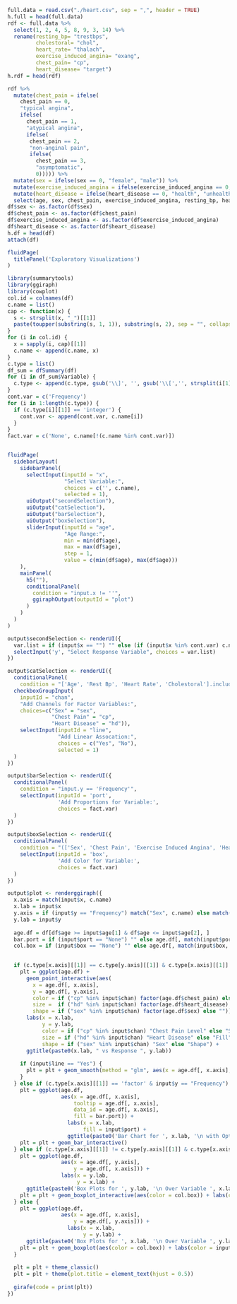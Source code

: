 

```r
full.data = read.csv("./heart.csv", sep = ",", header = TRUE)
h.full = head(full.data)
rdf <- full.data %>% 
  select(1, 2, 4, 5, 8, 9, 3, 14) %>% 
  rename(resting_bp= "trestbps",
         cholestoral= "chol",
         heart_rate= "thalach",
         exercise_induced_angina= "exang",
         chest_pain= "cp",
         heart_disease= "target")
h.rdf = head(rdf)

rdf %>% 
  mutate(chest_pain = ifelse(
    chest_pain == 0,
    "typical angina",
    ifelse(
      chest_pain == 1,
      "atypical angina",
      ifelse(
       chest_pain == 2,
       "non-anginal pain",
       ifelse(
         chest_pain == 3,
         "asymptomatic",
         0))))) %>% 
  mutate(sex = ifelse(sex == 0, "female", "male")) %>% 
  mutate(exercise_induced_angina = ifelse(exercise_induced_angina == 0, "no", "yes")) %>% 
  mutate(heart_disease = ifelse(heart_disease == 0, "health", "unhealthy")) %>% 
  select(age, sex, chest_pain, exercise_induced_angina, resting_bp, heart_rate, cholestoral, heart_disease) -> df
df$sex <- as.factor(df$sex)
df$chest_pain <- as.factor(df$chest_pain)
df$exercise_induced_angina <- as.factor(df$exercise_induced_angina)
df$heart_disease <- as.factor(df$heart_disease)
h.df = head(df)
attach(df)
```


```r
fluidPage(
  titlePanel('Exploratory Visualizations')
)
```


```r
library(summarytools)
library(ggiraph)
library(cowplot)
col.id = colnames(df)
c.name = list()
cap <- function(x) {
  s <- strsplit(x, "_")[[1]]
  paste(toupper(substring(s, 1, 1)), substring(s, 2), sep = "", collapse = " ")
}
for (i in col.id) {
  x = sapply(i, cap)[[1]]
  c.name <- append(c.name, x)
}
c.type = list()
df_sum = dfSummary(df)
for (i in df_sum$Variable) {
  c.type <- append(c.type, gsub('\\]', '', gsub('\\[','', strsplit(i[1], "\\\n")[[1]][2])))
}
cont.var = c('Frequency')
for (i in 1:length(c.type)) {
  if (c.type[i][[1]] == 'integer') {
    cont.var <- append(cont.var, c.name[i])
  }
}
fact.var = c('None', c.name[!(c.name %in% cont.var)])


fluidPage(
  sidebarLayout(
    sidebarPanel(
      selectInput(inputId = "x",
                  "Select Variable:",
                  choices = c('', c.name),
                  selected = 1),
      uiOutput("secondSelection"),
      uiOutput("catSelection"),
      uiOutput("barSelection"),
      uiOutput("boxSelection"),
      sliderInput(inputId = "age",
                  "Age Range:",
                  min = min(df$age),
                  max = max(df$age),
                  step = 1,
                  value = c(min(df$age), max(df$age)))
    ),
    mainPanel(
      h5(""),
      conditionalPanel(
        condition = "input.x != ''",
        ggiraphOutput(outputId = "plot")
      )
    )
  )
)

output$secondSelection <- renderUI({
  var.list = if (input$x == "") "" else (if (input$x %in% cont.var) c.name[c.name != input$x] else cont.var)
  selectInput('y', "Select Response Variable", choices = var.list)
})

output$catSelection <- renderUI({
  conditionalPanel(
    condition = "['Age', 'Rest Bp', 'Heart Rate', 'Cholestoral'].includes(input.x) &&  ['Age', 'Rest Bp', 'Heart Rate', 'Cholestoral'].includes(input.y)", 
  checkboxGroupInput(
    inputId = "chan",
    "Add Channels for Factor Variables:",
    choices=c("Sex" = "sex",
              "Chest Pain" = "cp",
              "Heart Disease" = "hd")),
    selectInput(inputId = "line",
                "Add Linear Assocation:",
                choices = c("Yes", "No"),
                selected = 1)
  )
})

output$barSelection <- renderUI({
  conditionalPanel(
    condition = "input.y == 'Frequency'",
    selectInput(inputId = 'port',
                'Add Proportions for Variable:',
                choices = fact.var)
  )
})

output$boxSelection <- renderUI({
  conditionalPanel(
    condition = "(['Sex', 'Chest Pain', 'Exercise Induced Angina', 'Heart Disease'].includes(input.x) && input.y != 'Frequency') || (['Age', 'Rest Bp', 'Heart Rate', 'Cholestoral'].includes(input.x) && !['Age', 'Rest Bp', 'Heart Rate', 'Cholestoral'].includes(input.y))",
    selectInput(inputId = 'box',
                'Add Color for Variable:',
                choices = fact.var)
  )
})

output$plot <- renderggiraph({
  x.axis = match(input$x, c.name)
  x.lab = input$x 
  y.axis = if (input$y == "Frequency") match("Sex", c.name) else match(input$y, c.name)
  y.lab = input$y
  
  age.df = df[df$age >= input$age[1] & df$age <= input$age[2], ]
  bar.port = if (input$port == "None") "" else age.df[, match(input$port, c.name)]
  col.box = if (input$box == "None") "" else age.df[, match(input$box, c.name)]

  
  if (c.type[x.axis][[1]] == c.type[y.axis][[1]] & c.type[x.axis][[1]] == 'integer') {
    plt = ggplot(age.df) + 
      geom_point_interactive(aes(
        x = age.df[, x.axis],
        y = age.df[, y.axis],
        color = if ("cp" %in% input$chan) factor(age.df$chest_pain) else "",
        size =  if ("hd" %in% input$chan) factor(age.df$heart_disease) else "",
        shape = if ("sex" %in% input$chan) factor(age.df$sex) else "")) +
      labs(x = x.lab,
           y = y.lab,
           color = if ("cp" %in% input$chan) "Chest Pain Level" else "Size",
           size = if ("hd" %in% input$chan) "Heart Disease" else "Fill",
           shape = if ("sex" %in% input$chan) "Sex" else "Shape") +
      ggtitle(paste0(x.lab, " vs Response ", y.lab))
  
    if (input$line == "Yes") {
      plt = plt + geom_smooth(method = "glm", aes(x = age.df[, x.axis], y = age.df[, y.axis]))
    }    
  } else if (c.type[x.axis][[1]] == 'factor' & input$y == "Frequency") {
    plt = ggplot(age.df,
                 aes(x = age.df[, x.axis],
                     tooltip = age.df[, x.axis],
                     data_id = age.df[, x.axis],
                     fill = bar.port)) +
                   labs(x = x.lab,
                        fill = input$port) +
                   ggtitle(paste0('Bar Chart for ', x.lab, '\n with Optional Porportions\n for Variable ', input$port))
    plt = plt + geom_bar_interactive()
  } else if (c.type[x.axis][[1]] != c.type[y.axis][[1]] & c.type[x.axis][[1]] == 'integer') {
    plt = ggplot(age.df,
                 aes(x = age.df[, y.axis],
                     y = age.df[, x.axis])) +
                 labs(x = y.lab,
                      y = x.lab) +
      ggtitle(paste0('Box Plots for ', y.lab, '\n Over Variable ', x.lab, '\n with Color Channel ', input$box))
    plt = plt + geom_boxplot_interactive(aes(color = col.box)) + labs(color = input$box) 
  } else {
    plt = ggplot(age.df,
                 aes(x = age.df[, x.axis],
                     y = age.df[, y.axis])) +
                   labs(x = x.lab,
                        y = y.lab) + 
      ggtitle(paste0('Box Plots for ', x.lab, '\n Over Variable ', y.lab, '\n with Color Channel ', input$box))
    plt = plt + geom_boxplot(aes(color = col.box)) + labs(color = input$box)
  }
  
  plt = plt + theme_classic() 
  plt = plt + theme(plot.title = element_text(hjust = 0.5)) 
  
  girafe(code = print(plt))
})
```
